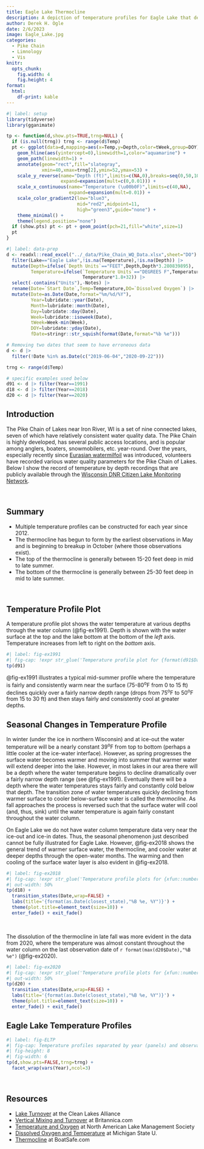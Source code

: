 ```yaml
---
title: Eagle Lake Thermocline
description: A depiction of temperature profiles for Eagle Lake that demonstrates the thermocline.
author: Derek H. Ogle
date: 2/6/2023
image: Eagle_Lake.jpg
categories:
  - Pike Chain
  - Limnology
  - Vis
knitr:
  opts_chunk:
    fig.width: 4
    fig.height: 4
format: 
  html:
    df-print: kable
---
```



```r
#| label: setup
library(tidyverse)
library(gganimate)

tp <- function(d,show.pts=TRUE,trng=NULL) {
  if (is.null(trng)) trng <- range(d$Temp)
  pt <- ggplot(data=d,mapping=aes(x=Temp,y=Depth,color=tWeek,group=DOY)) +
    geom_hline(aes(yintercept=0),linewidth=1,color="aquamarine") +
    geom_path(linewidth=1) +
    annotate(geom="rect",fill="slategray",
             xmin=40,xmax=trng[2],ymin=52,ymax=53) +
    scale_y_reverse(name="Depth (ft)",limits=c(NA,0),breaks=seq(0,50,10),
                    expand=expansion(mult=c(0,0.01))) +
    scale_x_continuous(name="Temperature (\u00b0F)",limits=c(40,NA),
                       expand=expansion(mult=0.01)) +
    scale_color_gradient2(low="blue3",
                          mid="red2",midpoint=11,
                          high="green3",guide="none") +
    theme_minimal() +
    theme(legend.position="none")
  if (show.pts) pt <- pt + geom_point(pch=21,fill="white",size=1)
  pt
}
```

```r
#| label: data-prep
d <- readxl::read_excel("../_data/Pike_Chain_WQ_Data.xlsx",sheet="DO") |>
  filter(Lake=="Eagle Lake",!is.na(Temperature),!is.na(Depth)) |>
  mutate(Depth=ifelse(`Depth Units`=="FEET",Depth,Depth*3.280839895),
         Temperature=ifelse(`Temperature Units`=="DEGREES F",Temperature,
                            Temperature*1.8+32)) |>
  select(-contains("Units"),-Notes) |>
  rename(Date=`Start Date`,Temp=Temperature,DO=`Dissolved Oxygen`) |>
  mutate(Date=as.Date(Date,format="%m/%d/%Y"),
         Year=lubridate::year(Date),
         Month=lubridate::month(Date),
         Day=lubridate::day(Date),
         Week=lubridate::isoweek(Date),
         tWeek=Week-min(Week),
         DOY=lubridate::yday(Date),
         fDate=stringr::str_squish(format(Date,format="%b %e")))

# Removing two dates that seem to have erroneous data
d <- d |>
  filter(!Date %in% as.Date(c("2019-06-04","2020-09-22")))

trng <- range(d$Temp)

# specific examples used below
d91 <- d |> filter(Year==1991)
d18 <- d |> filter(Year==2018)
d20 <- d |> filter(Year==2020)
```

## Introduction
The Pike Chain of Lakes near Iron River, WI is a set of nine connected lakes, seven of which have relatively consistent water quality data. The Pike Chain is highly developed, has several public access locations, and is popular among anglers, boaters, snowmobilers, etc. year-round. Over the years, especially recently since [Eurasian watermilfoil](https://www.invasivespeciesinfo.gov/aquatic/plants/eurasian-watermilfoil) was introduced, volunteers have recorded various water quality parameters for the Pike Chain of Lakes. Below I show the record of temperature by depth recordings that are publicly available through the [Wisconsin DNR Citizen Lake Monitoring Network](https://dnr.wi.gov/lakes/waterquality/Station.aspx?id=043077n).

&nbsp;

:::{.callout-warning icon=false}
# Summary

- Multiple temperature profiles can be constructed for each year since 2012.
- The thermocline has begun to form by the earliest observations in May and is beginning to breakup in October (where those observations exist).
- The top of the thermocline is generally between 15-20 feet deep in mid to late summer.
- The bottom of the thermocline is generally between 25-30 feet deep in mid to late summer.
:::

&nbsp;

## Temperature Profile Plot
A temperature profile plot shows the water temperature at various depths through the water column (@fig-ex1991). Depth is shown with the water surface at the top and the lake bottom at the bottom of the *left* axis. Temperature increases from left to right on the *bottom* axis.

```r
#| label: fig-ex1991
#| fig-cap: !expr str_glue('Temperature profile plot for {format(d91$Date[1],format="%B %e, %Y")}. The thin line at the top represents the water surface and the thicker line at the bottom represents the lake bottom.')
tp(d91)
```

@fig-ex1991 illustrates a typical mid-summer profile where the temperature is fairly and consistently warm near the surface (75-80<sup>o</sup>F from 0 to 15 ft) declines quickly over a fairly narrow depth range (drops from 75<sup>o</sup>F to 50<sup>o</sup>F from 15 to 30 ft) and then stays fairly and consistently cool at greater depths.
&nbsp;

## Seasonal Changes in Temperature Profile
In winter (under the ice in northern Wisconsin) and at ice-out the water temperature will be a nearly constant 39<sup>o</sup>F from top to bottom (perhaps a little cooler at the ice-water interface). However, as spring progresses the surface water becomes warmer and moving into summer that warmer water will extend deeper into the lake. However, in most lakes in our area there will be a depth where the water temperature begins to decline dramatically over a fairly narrow depth range (see @fig-ex1991). Eventually there will be a depth where the water temperatures stays fairly and constantly cold below that depth. The transition zone of water temperatures quickly declining from warmer surface to cooler below-surface water is called the *thermocline*. As fall approaches the process is reversed such that the surface water will cool (and, thus, sink) until the water temperature is again fairly constant throughout the water column.

On Eagle Lake we do not have water column temperature data very near the ice-out and ice-in dates. Thus, the seasonal phenomenon just described cannot be fully illustrated for Eagle Lake. However, @fig-ex2018 shows the general trend of warmer surface water, the thermocline, and cooler water at deeper depths through the open-water months. The warming and then cooling of the surface water layer is also evident in @fig-ex2018.

```r
#| label: fig-ex2018
#| fig-cap: !expr str_glue('Temperature profile plots for {xfun::numbers_to_words(length(unique(d18$Date)))} dates throughout the open-water season in 2018.')
#| out-width: 50%
tp(d18) +
  transition_states(Date,wrap=FALSE) +
  labs(title='{format(as.Date(closest_state),"%B %e, %Y")}') +
  theme(plot.title=element_text(size=10)) +
  enter_fade() + exit_fade()
```

&nbsp;

The dissolution of the thermocline in late fall was more evident in the data from 2020, where the temperature was almost constant throughout the water column on the last observation date of `r format(max(d20$Date),"%B %e")` (@fig-ex2020).


```r
#| label: fig-ex2020
#| fig-cap: !expr str_glue('Temperature profile plots for {xfun::numbers_to_words(length(unique(d20$Date)))} dates throughout the open-water season in 2020.')
#| out-width: 50%
tp(d20) +
  transition_states(Date,wrap=FALSE) +
  labs(title='{format(as.Date(closest_state),"%B %e, %Y")}') +
  theme(plot.title=element_text(size=10)) +
  enter_fade() + exit_fade()
```


## Eagle Lake Temperature Profiles
```r
#| label: fig-ELTP
#| fig-cap: Temperature profiles separated by year (panels) and observation dates. Profile colors start with blue for early May and then transitions through purple and pink to red for early July and then through orange and brown to green for late October.
#| fig-height: 8
#| fig-width: 6
tp(d,show.pts=FALSE,trng=trng) +
  facet_wrap(vars(Year),ncol=3)
```

&nbsp;

## Resources

- [Lake Turnover](https://www.cleanlakesalliance.org/lake-turnover/) at the Clean Lakes Alliance
- [Vertical Mixing and Turnover](https://www.britannica.com/science/lake/Currents) at Britannica.com
- [Temperature and Oxygen](https://www.nalms.org/secchidipin/monitoring-methods/temperature-and-oxygen/) at North American Lake Management Society
- [Dissolved Oxygen and Temperature](https://www.canr.msu.edu/michiganlakes/lake_ecology/dissolved_oxygen_and_temperature) at Michigan State U.
- [Thermocline](https://www.boatsafe.com/thermocline/) at BoatSafe.com

